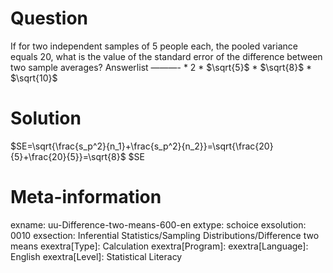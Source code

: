 Question
========
  
If for two independent samples of 5 people each, the pooled variance equals 20, what is the value of the standard error of the difference between two sample averages? 
Answerlist
----------
* 2
* $\sqrt{5}$
* $\sqrt{8}$
* $\sqrt{10}$

Solution
========
$SE=\sqrt{\frac{s_p^2}{n_1}+\frac{s_p^2}{n_2}}=\sqrt{\frac{20}{5}+\frac{20}{5}}=\sqrt{8}$
$SE

Meta-information
================
exname: uu-Difference-two-means-600-en
extype: schoice
exsolution: 0010
exsection: Inferential Statistics/Sampling Distributions/Difference two means
exextra[Type]: Calculation
exextra[Program]: 
exextra[Language]: English
exextra[Level]: Statistical Literacy

